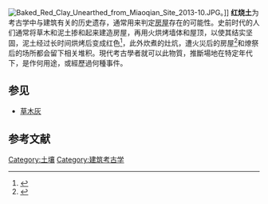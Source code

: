 [[File:Baked_Red_Clay_Unearthed_from_Miaoqian_Site_2013-10.JPG|thumb]]。]]
'''红烧土'''为考古学中与建筑有关的历史遗存，通常用来判定[[房屋|房屋]]存在的可能性。史前时代的人们通常将草木和泥土掺和起来建造房屋，再用火烘烤墙体和屋顶，以使其结实坚固，泥土经过长时间烘烤后变成红色<ref>{{cite web|url=http://baokan.mudu.gov.cn/Qnews.asp?id=5559&QID=1880|title=《木渎境内惊现春秋晚期大城身影》|accessdate=2013-10-28|work=|publisher=苏州市吴中区木渎镇政府网|archive-date=2013-10-29|archive-url=https://web.archive.org/web/20131029202621/http://baokan.mudu.gov.cn/Qnews.asp?id=5559&QID=1880|dead-url=yes}}</ref>，此外炊煮的灶炕，遭火災后的房屋<ref>{{cite web|url=http://www.china.com.cn/culture/txt/2007-12/08/content_9360986.htm|title=《阿房宫遗址仅发现几处红烧土否项羽焚烧阿房宫》|accessdate=2013-10-28|work=|publisher=中国网|archive-date=2013-10-29|archive-url=https://web.archive.org/web/20131029210559/http://www.china.com.cn/culture/txt/2007-12/08/content_9360986.htm|dead-url=no}}</ref>和燎祭后的场所都会留下相关堆积。現代考古學者就可以此物質，推斷場地在特定年代下，是作何用途，或經歷過何種事件。
== 参见 ==
*[[草木灰|草木灰]]
==参考文献==
{{reflist}}
{{DEFAULTSORT:H}}
{{Archaeology-stub}}
[[Category:土壤|Category:土壤]]
[[Category:建筑考古学|Category:建筑考古学]]